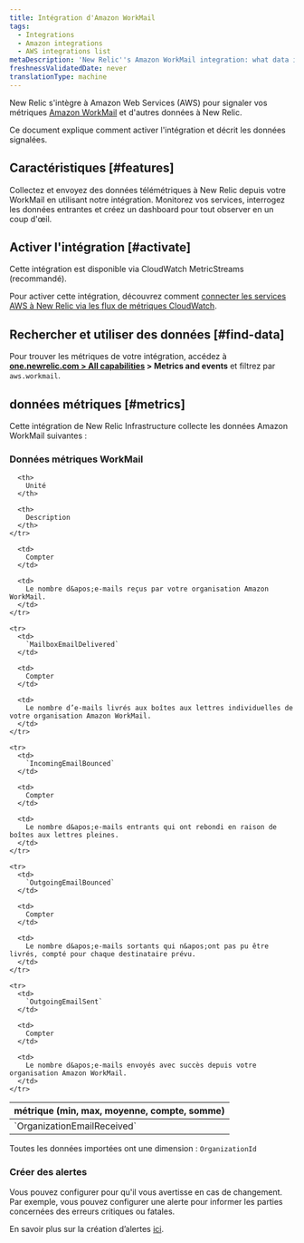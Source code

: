 ```yaml
---
title: Intégration d'Amazon WorkMail
tags:
  - Integrations
  - Amazon integrations
  - AWS integrations list
metaDescription: 'New Relic''s Amazon WorkMail integration: what data it reports and how to enable it.'
freshnessValidatedDate: never
translationType: machine
---
```


New Relic s&apos;intègre à Amazon Web Services (AWS) pour signaler vos métriques [Amazon WorkMail](https://aws.amazon.com/workmail/) et d&apos;autres données à New Relic.

Ce document explique comment activer l&apos;intégration et décrit les données signalées.

## Caractéristiques [#features]

Collectez et envoyez des données télémétriques à New Relic depuis votre WorkMail en utilisant notre intégration. Monitorez vos services, interrogez les données entrantes et créez un dashboard pour tout observer en un coup d&apos;œil.

## Activer l&apos;intégration [#activate]

Cette intégration est disponible via CloudWatch MetricStreams (recommandé).

Pour activer cette intégration, découvrez comment [connecter les services AWS à New Relic via les flux de métriques CloudWatch](/docs/infrastructure/amazon-integrations/connect/aws-metric-stream-setup/).

## Rechercher et utiliser des données [#find-data]

Pour trouver les métriques de votre intégration, accédez à <DNT>**[one.newrelic.com &gt; All capabilities](https://one.newrelic.com/all-capabilities) &gt; Metrics and events**</DNT> et filtrez par `aws.workmail`.

## données métriques [#metrics]

Cette intégration de New Relic Infrastructure collecte les données Amazon WorkMail suivantes :

### Données métriques WorkMail

<table>
  <thead>
    <tr>
      <th style={{ width: "200px" }}>
        métrique (min, max, moyenne, compte, somme)
      </th>

      <th>
        Unité
      </th>

      <th>
        Description
      </th>
    </tr>
  </thead>

  <tbody>
    <tr>
      <td>
        `OrganizationEmailReceived`
      </td>

      <td>
        Compter
      </td>

      <td>
        Le nombre d&apos;e-mails reçus par votre organisation Amazon WorkMail.
      </td>
    </tr>

    <tr>
      <td>
        `MailboxEmailDelivered`
      </td>

      <td>
        Compter
      </td>

      <td>
        Le nombre d’e-mails livrés aux boîtes aux lettres individuelles de votre organisation Amazon WorkMail.
      </td>
    </tr>

    <tr>
      <td>
        `IncomingEmailBounced`
      </td>

      <td>
        Compter
      </td>

      <td>
        Le nombre d&apos;e-mails entrants qui ont rebondi en raison de boîtes aux lettres pleines.
      </td>
    </tr>

    <tr>
      <td>
        `OutgoingEmailBounced`
      </td>

      <td>
        Compter
      </td>

      <td>
        Le nombre d&apos;e-mails sortants qui n&apos;ont pas pu être livrés, compté pour chaque destinataire prévu.
      </td>
    </tr>

    <tr>
      <td>
        `OutgoingEmailSent`
      </td>

      <td>
        Compter
      </td>

      <td>
        Le nombre d&apos;e-mails envoyés avec succès depuis votre organisation Amazon WorkMail.
      </td>
    </tr>
  </tbody>
</table>

Toutes les données importées ont une dimension : `OrganizationId`

### Créer des alertes

Vous pouvez configurer <InlinePopover type="alerts" />pour qu&apos;il vous avertisse en cas de changement. Par exemple, vous pouvez configurer une alerte pour informer les parties concernées des erreurs critiques ou fatales.

En savoir plus sur la création d’alertes [ici](/docs/alerts-applied-intelligence/new-relic-alerts/learn-alerts/introduction-alerts/).